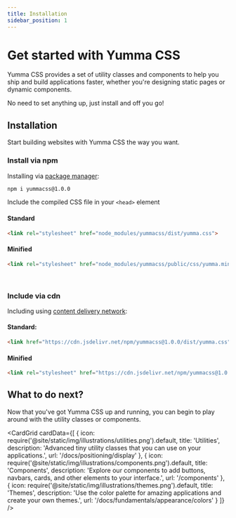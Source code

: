 ```yaml
---
title: Installation
sidebar_position: 1
---
```



# Get started with Yumma CSS

Yumma CSS provides a set of utility classes and components to help you ship and build applications faster, whether you're designing static pages or dynamic components.

No need to set anything up, just install and off you go!

## Installation

Start building websites with Yumma CSS the way you want.

### Install via npm

Installing via [package manager](https://www.npmjs.com/package/yummacss):

```bash
npm i yummacss@1.0.0
```

Include the compiled CSS file in your `<head>` element

#### Standard

```html
<link rel="stylesheet" href="node_modules/yummacss/dist/yumma.css">
```
#### Minified

```html
<link rel="stylesheet" href="node_modules/yummacss/public/css/yumma.min.css">
```

<br/>

### Include via cdn

Including using [content delivery network](https://www.jsdelivr.com/package/npm/yummacss):

#### Standard:

```html
<link href="https://cdn.jsdelivr.net/npm/yummacss@1.0.0/dist/yumma.css" rel="stylesheet" crossorigin="anonymous">
```

#### Minified

```html
<link rel="stylesheet" href="https://cdn.jsdelivr.net/npm/yummacss@1.0.0/public/css/yumma.min.css" crossorigin="anonymous">
```

## What to do next?

Now that you've got Yumma CSS up and running, you can begin to play around with the utility classes or components.

<CardGrid
 cardData={[
    {
      icon: require('@site/static/img/illustrations/utilities.png').default,
      title: 'Utilities',
      description: 'Advanced tiny utility classes that you can use on your applications.',
      url: '/docs/positioning/display'
    },
    {
      icon: require('@site/static/img/illustrations/components.png').default,
      title: 'Components',
      description: 'Explore our components to add buttons, navbars, cards, and other elements to your interface.',
      url: '/components'
    },
    {
      icon: require('@site/static/img/illustrations/themes.png').default,
      title: 'Themes',
      description: 'Use the color palette for amazing applications and create your own themes.',
      url: '/docs/fundamentals/appearance/colors'
    }
 ]}
/>